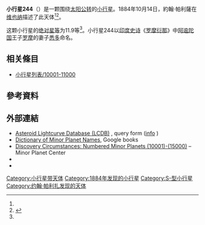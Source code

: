 {{Infobox planet
 | minorplanet     = yes
 | name            = 244 Sita
 | background      = #D6D6D6
 | image = 
 | image_size      = 
 | caption         =
 | discovery_ref   =  <ref name="MPC-object" />
 | discoverer      = [[約翰·帕利薩|約翰·帕利薩]]
 | discovery_site  = [[维也纳|维也纳]]
 | discovered      = 1884年10月14日
 | mpc_name        = 244 Sita
 | alt_names       = 244 Sita
 | pronounced      = 
 | named_after     = <ref name="MPC-object" />
 | mp_category     = [[主帶小行星|主帶小行星]] <ref name="MPC-object" /><ref name="jpldata" />
 | orbit_ref       = <ref name="a">[http://ssd.jpl.nasa.gov/sbdb.cgi?sstr=244 244] {{Wayback|url=http://ssd.jpl.nasa.gov/sbdb.cgi?sstr=244 |date=20201129062018 }}，小行星數據庫瀏覽器（JPL Small-Body Database Browser）－[[美国国家航空航天局|美国国家航空航天局]]喷气推进实验室</ref>
 | epoch           = 2018-03-23.0（[[儒略日|JD]] 2458200.5）
 | uncertainty     = 0
 | observation_arc = 
 | aphelion = {{convert|2.473|AU|km|3|abbr=on|lk=out}}
 | perihelion      = {{convert|1.8773745|AU|km|3|abbr=on}}
 | semimajor       = 2.1751179
 | eccentricity    = 0.1368861
 | period          = 3.21[[儒略年|yr]]
 | mean_anomaly    = 230.53554[[度|°]]
 | mean_motion     = {{Deg2DMS|0.30724130|sup=ms}} / day
 | inclination     = 2.84527
 | asc_node        = 208.97422°
 | arg_peri        = 166.25055
 | mean_diameter   = 
 | rotation        = 
 | albedo          =
 | spectral_type   =
 | abs_magnitude   = 11.9<ref name="jpldata" />
}}
'''小行星244'''（{{lang-en|244 Sita}}）是一颗围绕[[太阳|太阳]][[公转|公转]]的[[小行星|小行星]]。1884年10月14日，約翰·帕利薩在[[维也纳|维也纳]]描述了此天体<ref name="a" /><ref>{{cite news|title=小行星列表|url=http://cfa-www.harvard.edu/iau/lists/NumberedMPs.txt|accessdate=2018-10-19|newspaper=哈佛大学|archive-date=2008-05-17|archive-url=https://web.archive.org/web/20080517010638/http://cfa-www.harvard.edu/iau/lists/NumberedMPs.txt|dead-url=no}}</ref>。

这颗小行星的[[绝对星等|绝对星等]]为11.9等<ref name="a" />。小行星244以[[印度|印度]][[史诗|史诗]]《[[罗摩衍那|罗摩衍那]]》中[[阿逾陀国|阿逾陀国]]王子[[罗摩|罗摩]]的妻子[[悉多|悉多]]命名。


== 相关條目 ==
*[[小行星列表/10001-11000|小行星列表/10001-11000]]

== 參考資料 ==
{{reflist|refs=

<ref name="jpldata">{{cite web
 |type         = 2018-01-26 last obs.
 |title        = JPL Small-Body Database Browser:244 Sita-244 Sita
 |url          = https://ssd.jpl.nasa.gov/sbdb.cgi?sstr=244
 |publisher    = [[Jet_Propulsion_Laboratory|Jet Propulsion Laboratory]]
 |accessdate   = 28 March 2018
 |archive-date = 2020-11-29
 |archive-url  = https://web.archive.org/web/20201129062018/https://ssd.jpl.nasa.gov/sbdb.cgi?sstr=244
 |dead-url     = no
}}</ref>

<ref name="MPC-object">{{cite web
  |title      = 244 Sita
  |work      = Minor Planet Center
  |url      = https://www.minorplanetcenter.net/db_search/show_object?object_id=244
  |accessdate      = 28 March 2018
  |archive-date      = 2016-03-04
  |archive-url      = https://web.archive.org/web/20160304123402/http://minorplanetcenter.net/db_search/show_object?object_id=244
  |dead-url      = no
  }}</ref>

}}

==  外部連結 ==
* [http://www.minorplanet.info/PHP/lcdbsummaryquery.php Asteroid Lightcurve Database (LCDB)] {{Wayback|url=http://www.minorplanet.info/PHP/lcdbsummaryquery.php |date=20171210173955 }}, query form ([http://www.minorplanet.info/lightcurvedatabase.html info] {{Wayback|url=http://www.minorplanet.info/lightcurvedatabase.html |date=20171216050541 }})
* [https://books.google.com/books?id=aeAg1X7afOoC&pg Dictionary of Minor Planet Names], Google books
* [http://www.minorplanetcenter.net/iau/lists/NumberedMPs010001.html Discovery Circumstances: Numbered Minor Planets (10001)-(15000)] {{Wayback|url=http://www.minorplanetcenter.net/iau/lists/NumberedMPs010001.html |date=20180612162317 }} – Minor Planet Center
* {{AstDys|244}}
* {{JPL small body}}

{{Minor Planet Number|[[小行星243|小行星243]]|[[小行星245|小行星245]]}}
{{小天体}}

[[Category:小行星带天体|Category:小行星带天体]]
[[Category:1884年发现的小行星|Category:1884年发现的小行星]]
[[Category:S-型小行星|Category:S-型小行星]]
[[Category:约翰·帕利扎发现的天体|Category:约翰·帕利扎发现的天体]]